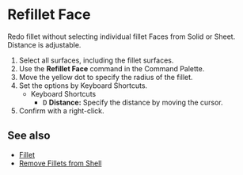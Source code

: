 
# Refillet Face

<Reference shortcut="" command="Refillet Face" button="" />

Redo fillet without selecting individual fillet Faces from Solid or Sheet. Distance is adjustable.

1. Select all surfaces, including the fillet surfaces.
2. Use the **Refillet Face** command in the Command Palette.
3. Move the yellow dot to specify the radius of the fillet.
4. Set the options by Keyboard Shortcuts.
    - <Kst>Keyboard Shortcuts</Kst>
        - <kbd>D</kbd> **Distance:** Specify the distance by moving the cursor.
5. Confirm with a right-click.

<VideoPlayer fileName="refillet-face"/>

## See also
- [Fillet](./fillet)
- [Remove Fillets from Shell](./remove-fillets-from-shell)
